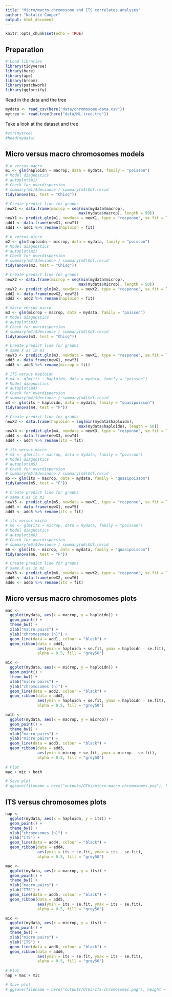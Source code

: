 ```yaml
---
title: "Micro/macro chromosome and ITS correlates analyses"
author: "Natalie Cooper"
output: html_document
---
```


```r
knitr::opts_chunk$set(echo = TRUE)
```

## Preparation

```r
# Load libraries
library(tidyverse)
library(here)
library(ape)
library(broom)
library(patchwork)
library(ggfortify)
```

Read in the data and the tree
```r
mydata <- read_csv(here("data/chromosome-data.csv"))
mytree <- read.tree(here("data/ML-tree.tre"))
```

Take a look at the dataset and tree
```r
#str(mytree)
#head(mydata)
```


## Micro versus macro chromosomes models 
```r
# n versus macro
m1 <- glm(haploidn ~ macrop, data = mydata, family = "poisson")
# Model diagnostics
# autoplot(m1)
# Check for overdispersion
# summary(m1)$deviance / summary(m1)$df.resid 
tidy(anova(m1, test = "Chisq"))

# Create predict line for graphs
newX1 <- data.frame(macrop = seq(min(mydata$macrop), 
                                max(mydata$macrop), length = 50))
newY1 <- predict.glm(m1, newdata = newX1, type = "response", se.fit = TRUE)
add1 <- data.frame(newX1, newY1)
add1 <- add1 %>% rename(haploidn = fit)
```

```r
# n versus micro
m2 <- glm(haploidn ~ microp, data = mydata, family = "poisson")
# Model diagnostics
# autoplot(m2)
# Check for overdispersion
# summary(m2)$deviance / summary(m2)$df.resid 
tidy(anova(m2, test = "Chisq"))

# Create predict line for graphs
newX2 <- data.frame(microp = seq(min(mydata$microp), 
                                max(mydata$microp), length = 50))
newY2 <- predict.glm(m2, newdata = newX2, type = "response", se.fit = TRUE)
add2 <- data.frame(newX2, newY2)
add2 <- add2 %>% rename(haploidn = fit)
```


```r
# macro versus micro
m3 <- glm(microp ~ macrop, data = mydata, family = "poisson")
# Model diagnostics
# autoplot(m3)
# Check for overdispersion
# summary(m3)$deviance / summary(m3)$df.resid 
tidy(anova(m3, test = "Chisq"))

# Create predict line for graphs
# same X as in m1
newY3 <- predict.glm(m3, newdata = newX1, type = "response", se.fit = TRUE)
add3 <- data.frame(newX1, newY3)
add3 <- add3 %>% rename(microp = fit)
```

```r
# ITS versus haploidn
# m4 <- glm(its ~ haploidn, data = mydata, family = "poisson")
# Model diagnostics
# autoplot(m4)
# Check for overdispersion
# summary(m4)$deviance / summary(m4)$df.resid 
m4 <- glm(its ~ haploidn, data = mydata, family = "quasipoisson")
tidy(anova(m4, test = "F"))

# Create predict line for graphs
newX3 <- data.frame(haploidn = seq(min(mydata$haploidn), 
                                max(mydata$haploidn), length = 50))
newY4 <- predict.glm(m4, newdata = newX3, type = "response", se.fit = TRUE)
add4 <- data.frame(newX3, newY4)
add4 <- add4 %>% rename(its = fit)
```

```r
# its versus macro
# m5 <- glm(its ~ macrop, data = mydata, family = "poisson")
# Model diagnostics
# autoplot(m5)
# Check for overdispersion
# summary(m5)$deviance / summary(m5)$df.resid 
m5 <- glm(its ~ macrop, data = mydata, family = "quasipoisson")
tidy(anova(m5, test = "F"))

# Create predict line for graphs
# same X as in m1
newY5 <- predict.glm(m5, newdata = newX1, type = "response", se.fit = TRUE)
add5 <- data.frame(newX1, newY5)
add5 <- add5 %>% rename(its = fit)
```

```r
# its versus micro
# m6 <- glm(its ~ microp, data = mydata, family = "poisson")
# Model diagnostics
# autoplot(m6)
# Check for overdispersion
# summary(m6)$deviance / summary(m6)$df.resid 
m6 <- glm(its ~ microp, data = mydata, family = "quasipoisson")
tidy(anova(m6, test = "F"))

# Create predict line for graphs
# same X as in m2
newY6 <- predict.glm(m6, newdata = newX2, type = "response", se.fit = TRUE)
add6 <- data.frame(newX2, newY6)
add6 <- add6 %>% rename(its = fit)
```

## Micro versus macro chromosomes plots

```r
mac <- 
  ggplot(mydata, aes(x = macrop, y = haploidn)) +
  geom_point() +
  theme_bw() +
  xlab("macro pairs") +
  ylab("chromosomes (n)") +
  geom_line(data = add1, colour = "black") +
  geom_ribbon(data = add1, 
              aes(ymin = haploidn + se.fit, ymax = haploidn - se.fit), 
              alpha = 0.5, fill = "grey50")

mic <- 
  ggplot(mydata, aes(x = microp, y = haploidn)) +
  geom_point() +
  theme_bw() +
  xlab("micro pairs") +
  ylab("chromosomes (n)") +
  geom_line(data = add2, colour = "black") +
  geom_ribbon(data = add2, 
              aes(ymin = haploidn + se.fit, ymax = haploidn - se.fit), 
              alpha = 0.5, fill = "grey50")

both <- 
  ggplot(mydata, aes(x = macrop, y = microp)) +
  geom_point() +
  theme_bw() +
  xlab("macro pairs") +
  ylab("micro pairs") +
  geom_line(data = add3, colour = "black") +
  geom_ribbon(data = add3, 
              aes(ymin = microp + se.fit, ymax = microp - se.fit), 
              alpha = 0.5, fill = "grey50")
 
# Plot
mac + mic + both

# Save plot
# ggsave(filename = here("outputs/OTUs/micro-macro-chromosomes.png"), height = 4)
```

## ITS versus chromosomes plots

```r
hap <- 
  ggplot(mydata, aes(x = haploidn, y = its)) +
  geom_point() +
  theme_bw() +
  xlab("chromosomes (n)") +
  ylab("ITS") +
  geom_line(data = add4, colour = "black") +
  geom_ribbon(data = add4, 
              aes(ymin = its + se.fit, ymax = its - se.fit), 
              alpha = 0.5, fill = "grey50")

mac <- 
  ggplot(mydata, aes(x = macrop, y = its)) +
  geom_point() +
  theme_bw() +
  xlab("macro pairs") +
  ylab("ITS") +
  geom_line(data = add5, colour = "black") +
  geom_ribbon(data = add5, 
              aes(ymin = its + se.fit, ymax = its - se.fit), 
              alpha = 0.5, fill = "grey50")

mic <- 
  ggplot(mydata, aes(x = microp, y = its)) +
  geom_point() +
  theme_bw() +
  xlab("micro pairs") +
  ylab("ITS") +
  geom_line(data = add6, colour = "black") +
  geom_ribbon(data = add6, 
              aes(ymin = its + se.fit, ymax = its - se.fit), 
              alpha = 0.5, fill = "grey50")
 
# Plot
hap + mac + mic

# Save plot
# ggsave(filename = here("outputs/OTUs/ITS-chromosomes.png"), height = 4)

```